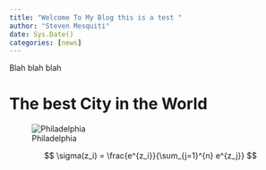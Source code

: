 ```yaml
---
title: "Welcome To My Blog this is a test "
author: "Steven Mesquiti"
date: Sys.Date()
categories: [news]
---
```


Blah blah blah

# The best City in the World

![Philadelphia](licensed-image.jpeg)

$$
\sigma(z_i) = \frac{e^{z_i}}{\sum_{j=1}^{n} e^{z_j}}
$$
